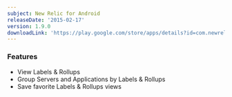 ```yaml
---
subject: New Relic for Android
releaseDate: '2015-02-17'
version: 1.9.0
downloadLink: 'https://play.google.com/store/apps/details?id=com.newrelic.rpm&hl=en'
---
```


### Features

* View Labels & Rollups
* Group Servers and Applications by Labels & Rollups
* Save favorite Labels & Rollups views
